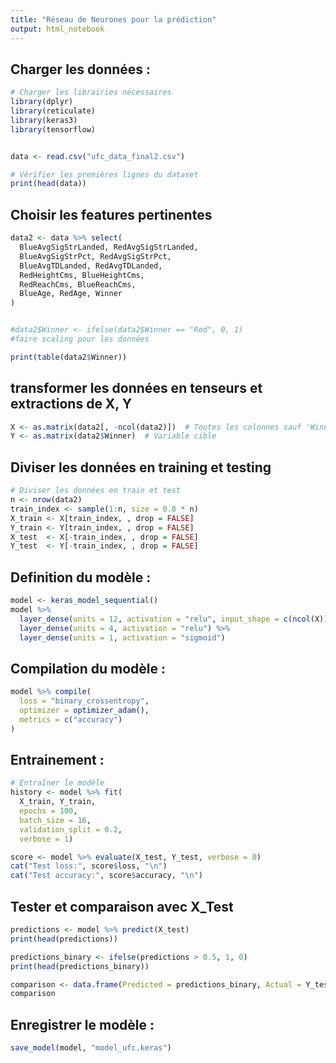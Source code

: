 ```yaml
---
title: "Réseau de Neurones pour la prédiction"
output: html_notebook
---
```


## Charger les données :

```r
# Charger les librairies nécessaires
library(dplyr)
library(reticulate)
library(keras3)
library(tensorflow)


data <- read.csv("ufc_data_final2.csv")

# Vérifier les premières lignes du dataset
print(head(data))
```

## Choisir les features pertinentes

```r

data2 <- data %>% select(
  BlueAvgSigStrLanded, RedAvgSigStrLanded,
  BlueAvgSigStrPct, RedAvgSigStrPct,
  BlueAvgTDLanded, RedAvgTDLanded,
  RedHeightCms, BlueHeightCms,
  RedReachCms, BlueReachCms,
  BlueAge, RedAge, Winner
)


#data2$Winner <- ifelse(data2$Winner == "Red", 0, 1)
#faire scaling pour les données

print(table(data2$Winner))

```

## transformer les données en tenseurs et extractions de X, Y

```r
X <- as.matrix(data2[, -ncol(data2)])  # Toutes les colonnes sauf 'Winner'
Y <- as.matrix(data2$Winner)  # Variable cible
```

## Diviser les données en training et testing

```r
# Diviser les données en train et test
n <- nrow(data2)
train_index <- sample(1:n, size = 0.8 * n)
X_train <- X[train_index, , drop = FALSE]
Y_train <- Y[train_index, , drop = FALSE]
X_test  <- X[-train_index, , drop = FALSE]
Y_test  <- Y[-train_index, , drop = FALSE]

```

## Definition du modèle :

```r
model <- keras_model_sequential() 
model %>% 
  layer_dense(units = 12, activation = "relu", input_shape = c(ncol(X))) %>%
  layer_dense(units = 4, activation = "relu") %>%
  layer_dense(units = 1, activation = "sigmoid")
```

## Compilation du modèle :

```r
model %>% compile(
  loss = "binary_crossentropy", 
  optimizer = optimizer_adam(),  
  metrics = c("accuracy")
)

```

## Entrainement :

```r
# Entraîner le modèle
history <- model %>% fit(
  X_train, Y_train, 
  epochs = 100, 
  batch_size = 16, 
  validation_split = 0.2, 
  verbose = 1)
```

```r
score <- model %>% evaluate(X_test, Y_test, verbose = 0)
cat("Test loss:", score$loss, "\n")
cat("Test accuracy:", score$accuracy, "\n")

```

## Tester et comparaison avec X_Test

```r
predictions <- model %>% predict(X_test)
print(head(predictions)) 
```

```r
predictions_binary <- ifelse(predictions > 0.5, 1, 0)
print(head(predictions_binary))

comparison <- data.frame(Predicted = predictions_binary, Actual = Y_test)
comparison
```

## Enregistrer le modèle : 

```r
save_model(model, "model_ufc.keras")
```


